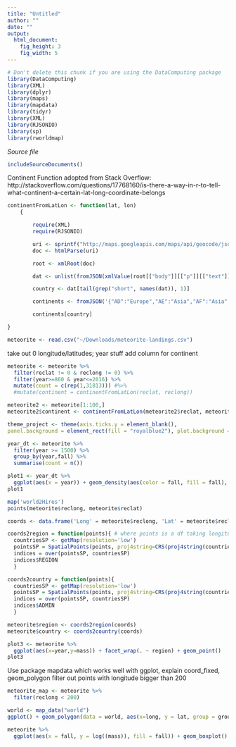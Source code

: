 ```yaml
---
title: "Untitled"
author: ""
date: ""
output: 
  html_document:
    fig_height: 3
    fig_width: 5
---
```

<!-- Don't edit in between this line and the one below -->
```r
# Don't delete this chunk if you are using the DataComputing package
library(DataComputing)
library(XML)
library(dplyr)
library(maps)      
library(mapdata) 
library(tidyr)
library(XML)
library(RJSONIO)
library(sp)
library(rworldmap)
```
*Source file* 
```r
includeSourceDocuments()
```

Continent Function adopted from Stack Overflow: http://stackoverflow.com/questions/17768160/is-there-a-way-in-r-to-tell-what-continent-a-certain-lat-long-coordinate-belongs
```r

continentFromLatLon <- function(lat, lon)
    {

        require(XML)
        require(RJSONIO)

        uri <- sprintf("http://maps.googleapis.com/maps/api/geocode/json?latlng=%s,%s&sensor=true", lat, lon)
        doc <- htmlParse(uri)

        root <- xmlRoot(doc)

        dat <- unlist(fromJSON(xmlValue(root[["body"]][["p"]][["text"]])))

        country <- dat[tail(grep("short", names(dat)), 1)]

        continents <- fromJSON('{"AD":"Europe","AE":"Asia","AF":"Asia","AG":"North America","AI":"North America","AL":"Europe","AM":"Asia","AN":"North America","AO":"Africa","AQ":"Antarctica","AR":"South America","AS":"Australia","AT":"Europe","AU":"Australia","AW":"North America","AZ":"Asia","BA":"Europe","BB":"North America","BD":"Asia","BE":"Europe","BF":"Africa","BG":"Europe","BH":"Asia","BI":"Africa","BJ":"Africa","BM":"North America","BN":"Asia","BO":"South America","BR":"South America","BS":"North America","BT":"Asia","BW":"Africa","BY":"Europe","BZ":"North America","CA":"North America","CC":"Asia","CD":"Africa","CF":"Africa","CG":"Africa","CH":"Europe","CI":"Africa","CK":"Australia","CL":"South America","CM":"Africa","CN":"Asia","CO":"South America","CR":"North America","CU":"North America","CV":"Africa","CX":"Asia","CY":"Asia","CZ":"Europe","DE":"Europe","DJ":"Africa","DK":"Europe","DM":"North America","DO":"North America","DZ":"Africa","EC":"South America","EE":"Europe","EG":"Africa","EH":"Africa","ER":"Africa","ES":"Europe","ET":"Africa","FI":"Europe","FJ":"Australia","FK":"South America","FM":"Australia","FO":"Europe","FR":"Europe","GA":"Africa","GB":"Europe","GD":"North America","GE":"Asia","GF":"South America","GG":"Europe","GH":"Africa","GI":"Europe","GL":"North America","GM":"Africa","GN":"Africa","GP":"North America","GQ":"Africa","GR":"Europe","GS":"Antarctica","GT":"North America","GU":"Australia","GW":"Africa","GY":"South America","HK":"Asia","HN":"North America","HR":"Europe","HT":"North America","HU":"Europe","ID":"Asia","IE":"Europe","IL":"Asia","IM":"Europe","IN":"Asia","IO":"Asia","IQ":"Asia","IR":"Asia","IS":"Europe","IT":"Europe","JE":"Europe","JM":"North America","JO":"Asia","JP":"Asia","KE":"Africa","KG":"Asia","KH":"Asia","KI":"Australia","KM":"Africa","KN":"North America","KP":"Asia","KR":"Asia","KW":"Asia","KY":"North America","KZ":"Asia","LA":"Asia","LB":"Asia","LC":"North America","LI":"Europe","LK":"Asia","LR":"Africa","LS":"Africa","LT":"Europe","LU":"Europe","LV":"Europe","LY":"Africa","MA":"Africa","MC":"Europe","MD":"Europe","ME":"Europe","MG":"Africa","MH":"Australia","MK":"Europe","ML":"Africa","MM":"Asia","MN":"Asia","MO":"Asia","MP":"Australia","MQ":"North America","MR":"Africa","MS":"North America","MT":"Europe","MU":"Africa","MV":"Asia","MW":"Africa","MX":"North America","MY":"Asia","MZ":"Africa","NA":"Africa","NC":"Australia","NE":"Africa","NF":"Australia","NG":"Africa","NI":"North America","NL":"Europe","NO":"Europe","NP":"Asia","NR":"Australia","NU":"Australia","NZ":"Australia","OM":"Asia","PA":"North America","PE":"South America","PF":"Australia","PG":"Australia","PH":"Asia","PK":"Asia","PL":"Europe","PM":"North America","PN":"Australia","PR":"North America","PS":"Asia","PT":"Europe","PW":"Australia","PY":"South America","QA":"Asia","RE":"Africa","RO":"Europe","RS":"Europe","RU":"Europe","RW":"Africa","SA":"Asia","SB":"Australia","SC":"Africa","SD":"Africa","SE":"Europe","SG":"Asia","SH":"Africa","SI":"Europe","SJ":"Europe","SK":"Europe","SL":"Africa","SM":"Europe","SN":"Africa","SO":"Africa","SR":"South America","ST":"Africa","SV":"North America","SY":"Asia","SZ":"Africa","TC":"North America","TD":"Africa","TF":"Antarctica","TG":"Africa","TH":"Asia","TJ":"Asia","TK":"Australia","TM":"Asia","TN":"Africa","TO":"Australia","TR":"Asia","TT":"North America","TV":"Australia","TW":"Asia","TZ":"Africa","UA":"Europe","UG":"Africa","US":"North America","UY":"South America","UZ":"Asia","VC":"North America","VE":"South America","VG":"North America","VI":"North America","VN":"Asia","VU":"Australia","WF":"Australia","WS":"Australia","YE":"Asia","YT":"Africa","ZA":"Africa","ZM":"Africa","ZW":"Africa"}')

        continents[country]

}

```

```r
meteorite <- read.csv("~/Downloads/meteorite-landings.csv")
```

take out 0 longitude/latitudes; year stuff
add column for continent
```r
meteorite <- meteorite %>% 
  filter(reclat != 0 & reclong != 0) %>%
  filter(year>=860 & year<=2016) %>%
  mutate(count = c(rep(1,31813))) #%>%
  #mutate(continent = continentFromLatLon(reclat, reclong))

meteorite2 <- meteorite[1:100,]
meteorite2$continent <- continentFromLatLon(meteorite2$reclat, meteorite2$reclong)
```

```r
theme_project <- theme(axis.ticks.y = element_blank(),
panel.background = element_rect(fill = "royalblue2"), plot.background = element_rect(fill = "lightblue"), panel.grid.major = element_line(color = "lightgoldenrod1", size=.2), panel.grid.minor = element_line(color = "lightgoldenrod1", size=.2), panel.grid.major.x=element_blank())
```


```r
year_dt <- meteorite %>%
  filter(year >= 1500) %>%
  group_by(year,fall) %>%
  summarise(count = n())

plot1 <- year_dt %>%
  ggplot(aes(x = year)) + geom_density(aes(color = fall, fill = fall), alpha = 0.5) + xlab("Year") + ylab("Density") + theme_project
plot1
```


```r
map('world2Hires')
points(meteorite$reclong, meteorite$reclat)
```


```r
coords <- data.frame('Long' = meteorite$reclong, 'Lat' = meteorite$reclat)

coords2region = function(points){ # where points is a df taking longitude as a first column and latitude as a second
  countriesSP <- getMap(resolution='low')
  pointsSP = SpatialPoints(points, proj4string=CRS(proj4string(countriesSP)))
  indices = over(pointsSP, countriesSP)
  indices$REGION
  }

coords2country = function(points){
  countriesSP <- getMap(resolution='low')
  pointsSP = SpatialPoints(points, proj4string=CRS(proj4string(countriesSP)))
  indices = over(pointsSP, countriesSP)
  indices$ADMIN
  }

meteorite$region <- coords2region(coords)
meteorite$country <- coords2country(coords)
```

```r
plot3 <- meteorite %>%
  ggplot(aes(x=year,y=mass)) + facet_wrap(. ~ region) + geom_point()
plot3
```



Use package mapdata which works well with ggplot, explain coord_fixed, geom_polygon
filter out points with longitude bigger than 200 

```r
meteorite_map <- meteorite %>% 
  filter(reclong < 200)

world <- map_data("world")
ggplot() + geom_polygon(data = world, aes(x=long, y = lat, group = group)) + geom_point(data = meteorite_map, aes(x=reclong, y=reclat,color = fall), size = 0.02, alpha = 0.3) + coord_fixed(1.2) + facet_grid(~ fall) + theme_classic() + theme(axis.title = element_blank(), axis.line = element_blank(), axis.ticks = element_blank(), axis.text  = element_blank(), legend.position = "none")
```


```r
meteorite %>% 
  ggplot(aes(x = fall, y = log((mass)), fill = fall)) + geom_boxplot() + theme(legend.position = "none")
```


